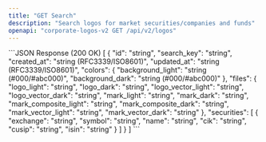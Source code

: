 ```yaml
---
title: "GET Search"
description: "Search logos for market securities/companies and funds"
openapi: "corporate-logos-v2 GET /api/v2/logos"
---
```


<ResponseExample>
```JSON Response (200 OK)
[
  {
    "id": "string",
    "search_key": "string",
    "created_at": "string (RFC3339/ISO8601)",
    "updated_at": "string (RFC3339/ISO8601)",
    "colors": {
      "background_light": "string (#000/#abc000)",
      "background_dark": "string (#000/#abc000)"
    },
    "files": {
      "logo_light": "string",
      "logo_dark": "string",
      "logo_vector_light": "string",
      "logo_vector_dark": "string",
      "mark_light": "string",
      "mark_dark": "string",
      "mark_composite_light": "string",
      "mark_composite_dark": "string",
      "mark_vector_light": "string",
      "mark_vector_dark": "string"
    },
    "securities": [
      {
        "exchange": "string",
        "symbol": "string",
        "name": "string",
        "cik": "string",
        "cusip": "string",
        "isin": "string"
      }
    ]
  }
]
```
</ResponseExample>
